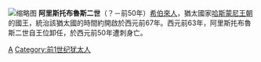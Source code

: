 {{unreferenced|time=2013-2-18}} 
[[File:Aristobulus_II.jpg|缩略图]]
'''阿里斯托布魯斯二世'''（？－前50年）[[希伯來人|希伯來人]]，猶太國家[[哈斯蒙尼王朝|哈斯蒙尼王朝]]的國王，統治該猶太國的時間約開啟於西元前67年。西元前63年，阿里斯扥布魯斯二世自王位卸任，於西元前50年遭刺身亡。
{{古以色列国王}}
{{Authority control}}
[[Category:猶大君王|A]]
[[Category:前1世纪犹太人|Category:前1世纪犹太人]]